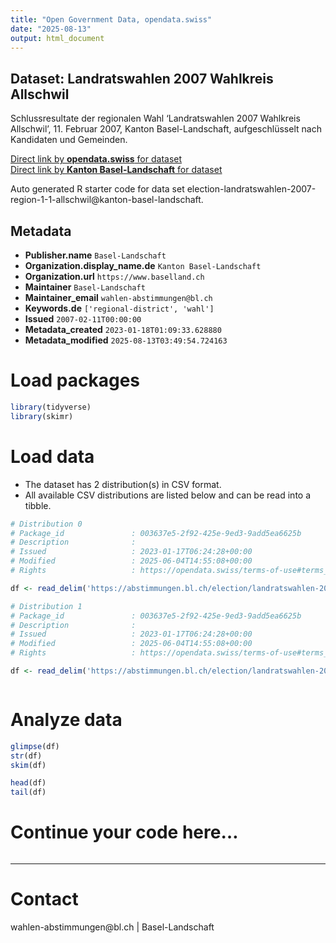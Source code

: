 ```yaml
---
title: "Open Government Data, opendata.swiss"
date: "2025-08-13"
output: html_document
---
```


## Dataset: Landratswahlen 2007 Wahlkreis Allschwil

Schlussresultate der regionalen Wahl 'Landratswahlen 2007 Wahlkreis Allschwil', 11. Februar 2007, Kanton Basel-Landschaft, aufgeschlüsselt nach Kandidaten und Gemeinden.

[Direct link by **opendata.swiss** for dataset](https://opendata.swiss/de/dataset/landratswahlen-2007-wahlkreis-allschwil)<br>
[Direct link by **Kanton Basel-Landschaft** for dataset](https://abstimmungen.bl.ch/election/landratswahlen-2007-region-1-1-allschwil/data)

Auto generated R starter code for data set election-landratswahlen-2007-region-1-1-allschwil@kanton-basel-landschaft.

## Metadata

- **Publisher.name** `Basel-Landschaft`
- **Organization.display_name.de** `Kanton Basel-Landschaft`
- **Organization.url** `https://www.baselland.ch`
- **Maintainer** `Basel-Landschaft`
- **Maintainer_email** `wahlen-abstimmungen@bl.ch`
- **Keywords.de** `['regional-district', 'wahl']`
- **Issued** `2007-02-11T00:00:00`
- **Metadata_created** `2023-01-18T01:09:33.628880`
- **Metadata_modified** `2025-08-13T03:49:54.724163`


# Load packages

```r

library(tidyverse)
library(skimr)

```

# Load data

-   The dataset has 2 distribution(s) in CSV format.
-   All available CSV distributions are listed below and can be read into a tibble.

```r

# Distribution 0
# Package_id               : 003637e5-2f92-425e-9ed3-9add5ea6625b
# Description              : 
# Issued                   : 2023-01-17T06:24:28+00:00
# Modified                 : 2025-06-04T14:55:08+00:00
# Rights                   : https://opendata.swiss/terms-of-use#terms_by

df <- read_delim('https://abstimmungen.bl.ch/election/landratswahlen-2007-region-1-1-allschwil/data-csv')

# Distribution 1
# Package_id               : 003637e5-2f92-425e-9ed3-9add5ea6625b
# Description              : 
# Issued                   : 2023-01-17T06:24:28+00:00
# Modified                 : 2025-06-04T14:55:08+00:00
# Rights                   : https://opendata.swiss/terms-of-use#terms_by

df <- read_delim('https://abstimmungen.bl.ch/election/landratswahlen-2007-region-1-1-allschwil/data-parties-csv')



```

# Analyze data

```r

glimpse(df)
str(df)
skim(df)

head(df)
tail(df)

```

# Continue your code here...

```r

```

------------------------------------------------------------------------

# Contact

wahlen-abstimmungen@bl.ch | Basel-Landschaft
